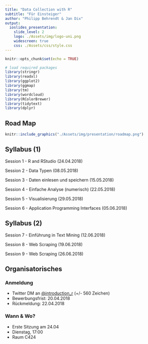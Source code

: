 ```yaml
---
title: "Data Collection with R"
subtitle: "Für Einsteiger"
author: "Philipp Behrendt & Jan Dix"
output: 
  ioslides_presentation:
    slide_level: 2
    logo: ./Assets/img/logo-uni.png
    widescreen: true
    css: ./Assets/css/style.css
---
```


```r
knitr::opts_chunk$set(echo = TRUE)

# load required packages
library(stringr)
library(readxl)
library(ggplot2)
library(ggmap)
library(tm)
library(wordcloud)
library(RColorBrewer)
library(tidytext)
library(dplyr)
```



## Road Map

```r
knitr::include_graphics("./Assets/img/presentation/roadmap.png")
```

## Syllabus (1)

Session 1 - R and RStudio (24.04.2018)

Session 2 - Data Typen (08.05.2018)

Session 3 - Daten einlesen und speichern (15.05.2018)

Session 4 - Einfache Analyse (numerisch) (22.05.2018)

Session 5 - Visualisierung  (29.05.2018)

Session 6 - Application Programming Interfaces (05.06.2018)

## Syllabus (2)

Session 7 - Einführung in Text Mining (12.06.2018)

Session 8 - Web Scraping  (19.06.2018)

Session 9 - Web Scraping  (26.06.2018)

## Organisatorisches

### Anmeldung

- Twitter DM an [\@introduction_r](https://twitter.com/introduction_r) (+/- 560 Zeichen)
- Bewerbungsfrist: 20.04.2018
- Rückmeldung: 22.04.2018


### Wann & Wo?
- Erste Sitzung am 24.04 
- Dienstag, 17:00
- Raum C424
